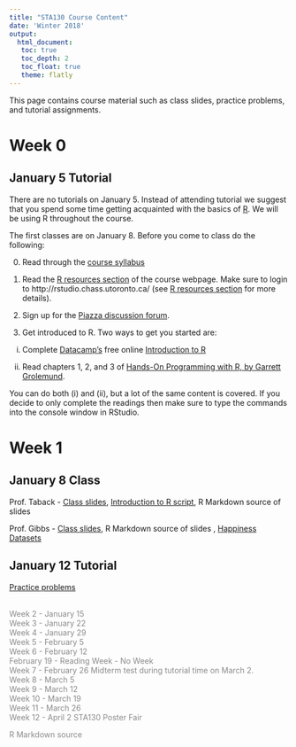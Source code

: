 ```yaml
---
title: "STA130 Course Content"
date: 'Winter 2018'
output: 
  html_document:
   toc: true
   toc_depth: 2
   toc_float: true 
   theme: flatly
---
```


This page contains course material such as class slides, practice problems, and tutorial assignments.

# Week 0

## January 5 Tutorial

There are no tutorials on January 5.  Instead of attending tutorial we suggest that you spend some time getting acquainted with the basics of [R](https://www.r-project.org).  We will be using R throughout the course.

The first classes are on January 8.  Before you come to class do the following:

0. Read through the [course syllabus](STA130syllabus2018S.html)

1. Read the [R resources section](R_resources.html) of the course webpage.  Make sure to login to http://rstudio.chass.utoronto.ca/ (see [R resources section](R_resources.html) for more details).

2. Sign up for the [Piazza discussion forum](https://piazza.com/utoronto.ca/winter2018/sta130h1/home).

3. Get introduced to R.  Two ways to get you started are:

(i) Complete [Datacamp's](https://www.datacamp.com) free online [Introduction to R](https://www.datacamp.com/courses/free-introduction-to-r)

(ii)  Read chapters 1, 2, and 3 of [Hands-On Programming with R, by Garrett Grolemund](https://d1b10bmlvqabco.cloudfront.net/attach/ighbo26t3ua52t/igp9099yy4v10/igz7vp4w5su9/OReilly_HandsOn_Programming_with_R_2014.pdf).  

You can do both (i) and (ii), but a lot of the same content is covered. If you decide to only complete the readings then make sure to type the commands into the console window in RStudio.    

# Week 1

## January 8 Class

Prof. Taback - [Class slides](week1/STA130H1_Class1_NT.pdf),  [Introduction to R script](https://raw.githubusercontent.com/ntaback/UofT_STA130/master/week1/introduction_to_R.R), R Markdown source of slides <a href="https://raw.githubusercontent.com/ntaback/UofT_STA130/master/week1/lect1_sta130_nt.Rmd">
<i class="fa fa-github" aria-hidden="true"></i>
</a>


Prof. Gibbs - [Class slides](week1/introtoggplot.pdf), R Markdown source of slides <a href="https://raw.githubusercontent.com/ntaback/UofT_STA130/master/week1/introtogglot.Rmd">
<i class="fa fa-github" aria-hidden="true"></i>
</a>, [Happiness Datasets](https://github.com/ntaback/UofT_STA130/tree/master/week1)

## January 12 Tutorial

[Practice problems](week1/Week1PracticeProblems-student.html)

<br>
<html>
<span style="opacity: 0.5;">
Week 2 - January 15 <br>
Week 3 - January 22 <br>
Week 4 - January 29 <br>
Week 5 - February 5 <br>
Week 6 - February 12 <br>
February 19 - Reading Week - No Week <br>
Week 7 - February 26 Midterm test during tutorial time on March 2. <br>
Week 8 - March 5 <br>
Week 9 - March 12 <br>
Week 10 - March 19 <br>
Week 11 - March 26 <br>
Week 12 - April 2 STA130 Poster Fair 
</html>

R Markdown source <a href="https://raw.githubusercontent.com/ntaback/UofT_STA130/master/course_content.Rmd">
<i class="fa fa-github fa-2x" aria-hidden="true"></i>
</a>


